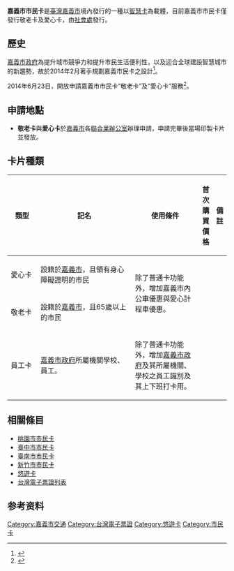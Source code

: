 {{Infobox electronic payment
| logo=
| name=                嘉義市市民卡<br><small>Chiayi City Resident Card</small>
| location=            {{TWN}}、{{CYI}}
| launched=            2014年
| currency=            [[新臺幣|TWD]]
| credit_expiry=       無
| maximum_credit=      NT$1萬元
| automatic_recharge=  
| technology_1=        [[悠遊卡|悠遊卡]]（[http://www.mifare.net/ MIFARE]，[[ISO/IEC_14443|ISO/IEC 14443 技術]]）
| manager=             [[嘉義市政府|嘉義市政府]]
}}

'''嘉義市市民卡'''是[[臺灣|臺灣]][[嘉義市|嘉義市]]境內發行的一種以[[智慧卡|智慧卡]]為載體，目前嘉義市市民卡僅發行敬老卡及愛心卡，由[[嘉義市政府社會處|社會處]]發行。

== 歷史 ==
[[嘉義市政府|嘉義市政府]]為提升城市競爭力和提升市民生活便利性，以及迎合全球建設智慧城市的新趨勢，故於2014年2月著手規劃嘉義市民卡之設計<ref>{{Cite web |url=http://www.chiayi.gov.tw/2011web/02_news/02_detail_city.aspx?rid=41300 |title=嘉義市政府籌辦「市民卡」，啟動智慧城市先期建設目標 |access-date=2014-12-19 |archive-url=https://web.archive.org/web/20141006152218/http://www.chiayi.gov.tw/2011web/02_news/02_detail_city.aspx?rid=41300 |archive-date=2014-10-06 |dead-url=yes }}</ref>。

2014年6月23日，{{CYI-G}}開放申請嘉義市市民卡“敬老卡”及“愛心卡”服務<ref>{{Cite web |url=http://www.chiayi.gov.tw/2011web/11_civil/02_detail.aspx?cid=29&rid=379 |title=申請敬老悠遊卡、愛心悠遊卡_嘉義市政府 |access-date=2014-12-19 |archive-url=https://web.archive.org/web/20141219112357/http://www.chiayi.gov.tw/2011web/11_civil/02_detail.aspx?cid=29&rid=379 |archive-date=2014-12-19 |dead-url=yes }}</ref>。

== 申請地點 ==
*'''敬老卡'''與'''愛心卡'''於[[嘉義市|嘉義市]]各[[嘉義市聯合里列表|聯合里辦公室]]辦理申請，申請完畢後當場印製卡片並發放。

== 卡片種類 ==
{| border="1" class="wikitable"
|-
!width=15%|類型 !!width=5%|記名 !!width=35%|使用條件 !!width=10%|首次購買價格 !!width=35%|備註
|-
|愛心卡 ||設籍於[[嘉義市|嘉義市]]，且領有身心障礙證明的市民 ||rowspan=2|除了普通卡功能外，增加嘉義市內公車優惠與愛心計程車優惠。||||
|-
|敬老卡 ||設籍於[[嘉義市|嘉義市]]，且65歲以上的市民||||
|-
|員工卡 ||[[嘉義市政府|嘉義市政府]]所屬機關學校、員工。||除了普通卡功能外，增加[[嘉義市政府|嘉義市政府]]及其所屬機關、學校之員工識別及其上下班打卡用。||||
|}

== 相關條目 ==
*[[桃園市市民卡|桃園市市民卡]]
*[[臺中市市民卡|臺中市市民卡]]
*[[臺南市市民卡|臺南市市民卡]]
*[[新竹市市民卡|新竹市市民卡]]
*[[悠遊卡|悠遊卡]]
*[[台灣電子票證列表|台灣電子票證列表]]

== 参考资料 ==
{{reflist|2}}

{{台灣電子票證}}
{{悠遊卡}}{{市民卡}}
[[Category:嘉義市交通|Category:嘉義市交通]]
[[Category:台灣電子票證|Category:台灣電子票證]]
[[Category:悠遊卡|Category:悠遊卡]]
[[Category:市民卡|Category:市民卡]]